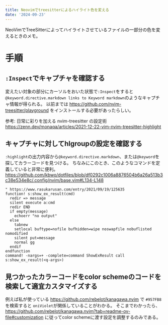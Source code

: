 ```yaml
---
title: Neovimでtreesitterによるハイライト色を変える
date: '2024-09-23'
---
```


NeoVimでTreeSitterによってハイライトさせているファイルの一部分の色を変えるときのメモ。

# 手順

## `:Inspect`でキャプチャを確認する
変えたい対象の部分にカーソルをおいた状態で`:Inspect`をすると`@keyword.directive.markdown links to Keyword markdown`のようなキャプチャ情報が得られる。
以前までは https://github.com/nvim-treesitter/playground をインストールする必要があったらしい。

参考: 日常に彩りを加える nvim-treesitter の設定術 https://zenn.dev/monaqa/articles/2021-12-22-vim-nvim-treesitter-highlight

## キャプチャに対してhlgroupの設定を確認する
`:highlight`の出力内容から`@keyword.directive.markdown`、または`@keyword`を探してカラーコードを見つける。
ちなみにこのとき、このようなコマンドを定義していると非常に便利。
https://github.com/kbwo/dotfiles/blob/df0292c1006a8876504b6a26a513b3c38e534e8c/.config/nvim/base.vim#L134-L148

```vim
" https://www.rasukarusan.com/entry/2021/09/19/125635
function! s:show_ex_result(cmd)
  redir => message
  silent execute a:cmd
  redir END
  if empty(message)
    echoerr "no output"
  else
    tabnew
    setlocal buftype=nofile bufhidden=wipe noswapfile nobuflisted nomodified
    silent put=message
    normal gg
  endif
endfunction
command! -nargs=+ -complete=command ShowExResult call s:show_ex_result(<q-args>)
```

## 見つかったカラーコードをcolor schemeのコードを検索して適宜カスタマイズする

例えば私が使っている https://github.com/rebelot/kanagawa.nvim で `#957FB8`を検索すると `oniViolet`が関係していることがわかる。
そこまでわかったら、https://github.com/rebelot/kanagawa.nvim?tab=readme-ov-file#customization に従ってcolor schemeに渡す設定を調整するのみである。

